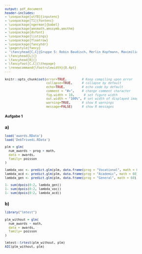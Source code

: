 ---
output: pdf_document
header-includes: 
- \usepackage[utf8]{inputenc}
- \usepackage[T1]{fontenc}
- \usepackage[ngerman]{babel}
- \usepackage{amsmath,amssymb,amsthm}
- \usepackage{dsfont}
- \usepackage{listings}
- \usepackage{floatrow}
- \usepackage{fancyhdr}
- \pagestyle{fancy}
- '\fancyhead[C,C]{Gruppe 5: Robin Baudisch, Merlin Kopfmann, Maximilian Neudert}'
- \fancyhead[L]{}
- \fancyhead[R]{}
- \fancyfoot[C,C]{\thepage}
- \renewcommand{\footrulewidth}{0.4pt}
---

<style type="text/css">
body{
  font-size: 12px;
}
h1 {
  font-size: 18px;
}
h1 {
  font-size: 14px;
}
h1 {
  font-size: 12px;
}
</style>

```{r global_options, include=FALSE}
knitr::opts_chunk$set(error=TRUE,        # Keep compiling upon error
                      collapse=TRUE,     # collapse by default
                      echo=TRUE,         # echo code by default
                      comment = "#>",    # change comment character
                      fig.width = 10,     # set figure width
                      out.width = "100%", # set width of displayed images
                      warning=TRUE,      # show R warnings
                      message=FALSE)     # show R messages
```

<!---** Hochschule Darmstadt | Studiengang Data Science | Sommersemester 2019 **--->


# Aufgabe 1
### a)
```{r}
load('awards.RData')
load('DebTrivedi.RData')

plm = glm(
  num_awards ~ prog + math,
  data = awards,
  family= poisson
)

lambda_voc <- predict.glm(plm, data.frame(prog = "Vocational", math = 60), type="response")
lambda_acd <- predict.glm(plm, data.frame(prog = "Academic", math = 60), type="response")
lambda_gen <- predict.glm(plm, data.frame(prog = "General", math = 60), type="response")

1- sum(dpois(0:2, lambda_gen))
1- sum(dpois(0:2, lambda_voc))
1- sum(dpois(0:2, lambda_acd))
```

### b)
```{r}
library("lmtest")

plm_without = glm(
  num_awards ~ math,
  data = awards,
  family= poisson
)

lmtest::lrtest(plm_without, plm)
AIC(plm_without, plm)
``` 